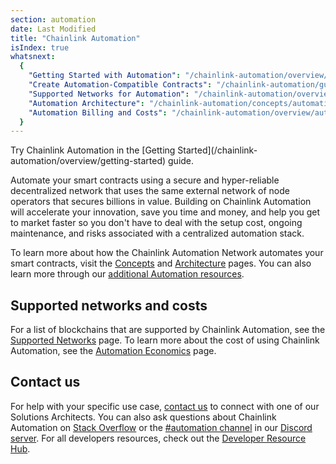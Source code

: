 ```yaml
---
section: automation
date: Last Modified
title: "Chainlink Automation"
isIndex: true
whatsnext:
  {
    "Getting Started with Automation": "/chainlink-automation/overview/getting-started",
    "Create Automation-Compatible Contracts": "/chainlink-automation/guides/compatible-contracts",
    "Supported Networks for Automation": "/chainlink-automation/overview/supported-networks",
    "Automation Architecture": "/chainlink-automation/concepts/automation-architecture",
    "Automation Billing and Costs": "/chainlink-automation/overview/automation-economics",
  }
---
```



<Aside type="note" title="Get Started">
  Try Chainlink Automation in the [Getting Started](/chainlink-automation/overview/getting-started) guide.
</Aside>

Automate your smart contracts using a secure and hyper-reliable decentralized network that uses the same external network of node operators that secures billions in value. Building on Chainlink Automation will accelerate your innovation, save you time and money, and help you get to market faster so you don't have to deal with the setup cost, ongoing maintenance, and risks associated with a centralized automation stack.

To learn more about how the Chainlink Automation Network automates your smart contracts, visit the [Concepts](/chainlink-automation/concepts/automation-concepts) and [Architecture](/chainlink-automation/concepts/automation-architecture) pages. You can also learn more through our [additional Automation resources](https://chain.link/automation#masterclass).

<ClickToZoom src="/images/automation/automation_2_diagram_v3.png" />

## Supported networks and costs

For a list of blockchains that are supported by Chainlink Automation, see the [Supported Networks](/chainlink-automation/overview/supported-networks) page. To learn more about the cost of using Chainlink Automation, see the [Automation Economics](/chainlink-automation/overview/automation-economics) page.

## Contact us

For help with your specific use case, [contact us](https://chain.link/contact?ref_id=Automation) to connect with one of our Solutions Architects. You can also ask questions about Chainlink Automation on [Stack Overflow](https://stackoverflow.com/questions/ask?tags=chainlink) or the [#automation channel](https://discord.com/channels/592041321326182401/821350860302581771) in our [Discord server](https://discord.gg/qj9qarT). For all developers resources, check out the [Developer Resource Hub](https://dev.chain.link).
